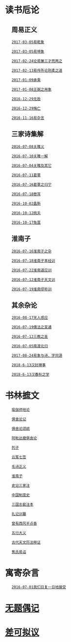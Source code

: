 = 读书卮论 =

== 　周易正义 ==

    [[乾|2017-03-05易乾象]]

    [[坤|2017-03-05易坤象]]

    [[三才|2017-02-24论易兼三才而两之]]

    [[刚柔之道|2017-02-13易传所论刚柔之道]]

    [[承乘|2017-01-09承乘]]

    [[王弼之用象|2017-01-08王弼之用象]]

    [[无咎|2016-12-29无咎]]

    [[悔亡|2016-12-29悔亡]]

    [[易杂言|2016-11-16易杂言]]


== 　三家诗集解 ==
    [[关雎义|2016-07-08关雎义]]

    [[关雎一解|2016-07-10关雎一解]]

    [[关雎及其它|2016-07-04关雎及其它]]

    [[葛覃|2016-07-11葛覃]]

    [[2016-07-16葛覃|2016-07-16葛覃之归宁]]

    [[卷耳|2016-07-18卷耳]]

    [[2016-10-02螽斯]]

    [[2016-10-12桃夭]]

    [[2016-10-17兔罝]]


== 　淮南子 ==
    [[2016-07-16淮南子之杂]]

    [[2016-07-18淮南子本经训]]

    [[2016-07-22淮南道应训]]

    [[2016-07-12淮南子天文训]]

    [[2016-07-19淮南缪称训]]


== 　其余杂论 ==
    [[2016-08-17天人感应]]

    [[2016-07-19儒法之变通]]

    [[2016-07-12三教之圣]]

    [[2016-07-05南渡北归]]
    
    [[2017-08-24易象与诗、字同源]]
    
    [[2018-6-13汉封禅事]]
    
    [[2018-6-13汉春秋之学]]


= 书林摭文 =
    [[瑜伽师地论]]
    
    [[俱舍论记]]

    [[俱舍论颂疏]]

    [[阿毗达磨俱舍论]]
    
    [[列子]]
    
    [[云笈七签]]
    
    [[毛诗正义]]
    
    [[淮南子]]
    
    [[史记三家注]]
    
    [[中国制度史]]
    
    [[三国志裴注本]]
    
    [[礼记训纂]]
    
    [[曾有西风半点香]]
    
    [[五行大义]]
    
    [[古代天文历法释证]]
    
    [[焦氏易诂]]

= 寓寄杂言 =
    [[2016-07-01我们日复一日地接受]]

= [[diary/diary|无题偶记]] =

= [[scratchpad|差可拟议]] =

